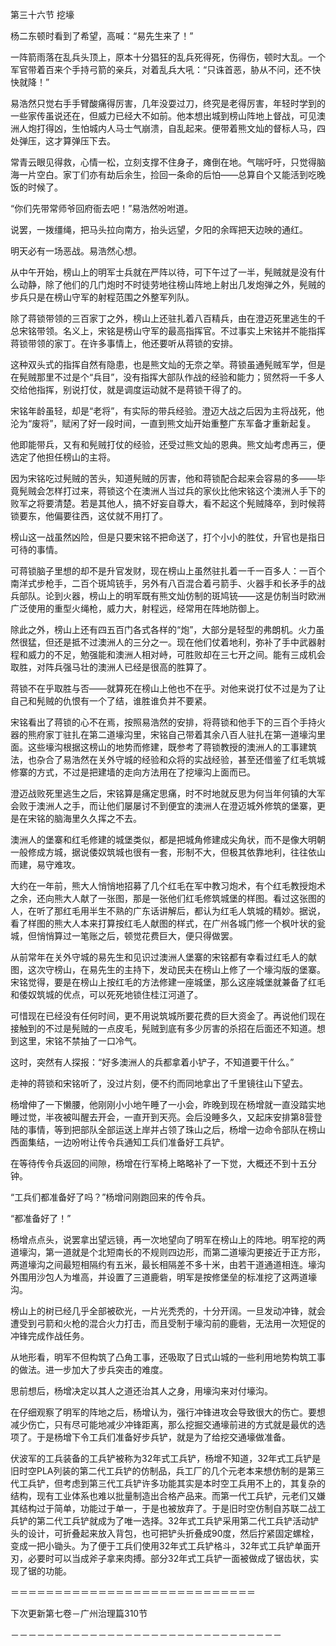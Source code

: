 

第三十六节 挖壕

杨二东顿时看到了希望，高喊：“易先生来了！”

一阵箭雨落在乱兵头顶上，原本十分猖狂的乱兵死得死，伤得伤，顿时大乱。一个军官带着百来个手持弓箭的亲兵，对着乱兵大吼：“只诛首恶，胁从不问，还不快快就降！”

易浩然只觉右手手臂酸痛得厉害，几年没耍过刀，终究是老得厉害，年轻时学到的一些家传虽说还在，但威力已经大不如前。他本想出城到榜山阵地上督战，可见澳洲人炮打得凶，生怕城内人马士气崩溃，自乱起来。便带着熊文灿的督标人马，四处弹压，这才算弹压下去。

常青云眼见得救，心情一松，立刻支撑不住身子，瘫倒在地。气喘吁吁，只觉得脑海一片空白。家丁们亦有劫后余生，捡回一条命的后怕――总算自个又能活到吃晚饭的时候了。

“你们先带常师爷回府衙去吧！”易浩然吩咐道。

说罢，一拨缰绳，把马头拉向南方，抬头远望，夕阳的余晖把天边映的通红。

明天必有一场恶战。易浩然心想。

从中午开始，榜山上的明军士兵就在严阵以待，可下午过了一半，髡贼就是没有什么动静，除了他们的几门炮时不时徒劳地往榜山阵地上射出几发炮弹之外，髡贼的步兵只是在榜山守军的射程范围之外整军列队。

除了蒋锁带领的三百家丁之外，榜山上还驻扎着八百精兵，由在澄迈死里逃生的千总宋铭带领。名义上，宋铭是榜山守军的最高指挥官。不过事实上宋铭并不能指挥蒋锁带领的家丁。在许多事情上，他还要听从蒋锁的安排。

这种双头式的指挥自然有隐患，也是熊文灿的无奈之举。蒋锁虽通髡贼军学，但是在髡贼那里不过是个“兵目”，没有指挥大部队作战的经验和能力；贸然将一千多人交给他指挥，别说打仗，就是调度运动就不是蒋锁干得了的。

宋铭年龄虽轻，却是“老将”，有实际的带兵经验。澄迈大战之后因为主将战死，他沦为“废将”，赋闲了好一段时间，一直到熊文灿开始重整广东军备才重新起复。

他即能带兵，又有和髡贼打仗的经验，还受过熊文灿的恩典。熊文灿考虑再三，便选定了他担任榜山的主将。

因为宋铭吃过髡贼的苦头，知道髡贼的厉害，他和蒋锁配合起来会容易的多――毕竟髡贼会怎样打过来，蒋锁这个在澳洲人当过兵的家伙比他宋铭这个澳洲人手下的败军之将要清楚。若是其他人，搞不好妄自尊大，看不起这个髡贼降卒，到时候蒋锁要东，他偏要往西，这仗就不用打了。

榜山这一战虽然凶险，但是只要宋铭不把命送了，打个小小的胜仗，升官也是指日可待的事情。

可蒋锁脑子里想的却不是升官发财，现在榜山上虽然驻扎着一千一百多人：一百个南洋式步枪手，二百个斑鸠铳手，另外有八百混合着弓箭手、火器手和长矛手的战兵部队。论到火器，榜山上的明军既有熊文灿仿制的斑鸠铳――这是仿制当时欧洲广泛使用的重型火绳枪，威力大，射程远，经常用在阵地防御上。

除此之外，榜山上还有四五百门各式各样的“炮”，大部分是轻型的弗朗机。火力虽然很猛，但还是抵不过澳洲人的三分之一。现在他们仗着地利，弥补了手中武器射程和威力的不足，勉强能和澳洲人相对峙，可胜败却在三七开之间。能有三成机会取胜，对阵兵强马壮的澳洲人已经是很高的胜算了。

蒋锁不在乎取胜与否――就算死在榜山上他也不在乎。对他来说打仗不过是为了让自己和髡贼的仇恨有一个了结，谁胜谁负并不要紧。

宋铭看出了蒋锁的心不在焉，按照易浩然的安排，将蒋锁和他手下的三百个手持火器的熊府家丁驻扎在第二道壕沟里，宋铭自己带着其余八百人驻扎在第一道壕沟里面。这些壕沟根据这榜山的地势而修建，既参考了蒋锁教授的澳洲人的工事建筑法，也杂合了易浩然在关外守城的经验和众将的实战经验，甚至还借鉴了红毛筑城修寨的方式，不过是把建墙的走向方法用在了挖壕沟上面而已。

澄迈战败死里逃生之后，宋铭算是痛定思痛，时不时地就反思为何当年何镇的大军会败于澳洲人之手，而让他们屡屡讨不到便宜的澳洲人在澄迈城外修筑的堡寨，更是在宋铭的脑海里久久挥之不去。

澳洲人的堡寨和红毛修建的城堡类似，都是把城角修建成尖角状，而不是像大明朝一般修成方城，据说倭奴筑城也很有一套，形制不大，但极其依靠地利，往往依山而建，易守难攻。

大约在一年前，熊大人悄悄地招募了几个红毛在军中教习炮术，有个红毛教授炮术之余，还向熊大人献了一张图，那是一张他们红毛修筑城堡的样图。看过这张图的人，在听了那红毛用半生不熟的广东话讲解后，都认为红毛人筑城的精妙。据说，看了样图的熊大人本来打算按红毛人献图的样式，在广州各城门修一个枫叶状的瓮城，但悄悄算过一笔账之后，顿觉花费巨大，便只得做罢。

从前常年在关外守城的易先生和见识过澳洲人堡寨的宋铭都有幸看过红毛人的献图，这次守榜山，在易先生的主持下，发动民夫在榜山上修了一个壕沟版的堡寨。宋铭觉得，要是在榜山上按红毛的方法修建一座城堡，那么这座城堡就兼备了红毛和倭奴筑城的优点，可以死死地锁住桂江河道了。

可惜现在已经没有任何时间，更不用说筑城所要花费的巨大资金了。再说他们现在接触到的不过是髡贼的一点皮毛，髡贼到底有多少厉害的杀招在后面还不知道。想到这里，宋铭不禁抽了一口冷气。

这时，突然有人探报：“好多澳洲人的兵都拿着小铲子，不知道要干什么。”

走神的蒋锁和宋铭听了，没过片刻，便不约而同地拿出了千里镜往山下望去。

杨增伸了一下懒腰，他刚刚小小地午睡了一小会，昨晚到现在杨增就一直没踏实地睡过觉，半夜被叫醒去开会，一直开到天亮。会后没睡多久，又起床安排第8营登陆的事情，等到把部队全部运送上岸并占领了珠山之后，杨增一边命令部队在榜山西面集结，一边吩咐让传令兵通知工兵们准备好工兵铲。

在等待传令兵返回的间隙，杨增在行军椅上略略补了一下觉，大概还不到十五分钟。

“工兵们都准备好了吗？”杨增问刚跑回来的传令兵。

“都准备好了！”

杨增点点头，说罢拿出望远镜，再一次地望向了明军在榜山上的阵地。明军挖的两道壕沟，第一道就是个北短南长的不规则四边形，而第二道壕沟更接近于正方形，两道壕沟之间最短相隔约有五米，最长相隔差不多十米，由若干道通道相连。壕沟外围用沙包人为堆高，并设置了三道鹿砦，明军是按修堡垒的标准挖了这两道壕沟。

榜山上的树已经几乎全部被砍光，一片光秃秃的，十分开阔。一旦发动冲锋，就会遭受到弓箭和火枪的混合火力打击，而且受制于壕沟前的鹿砦，无法用一次短促的冲锋完成作战任务。

从地形看，明军不但构筑了凸角工事，还吸取了日式山城的一些利用地势构筑工事的做法。进一步加大了步兵突击的难度。

思前想后，杨增决定以其人之道还治其人之身，用壕沟来对付壕沟。

在仔细观察了明军的阵地之后，杨增认为，强行冲锋进攻会导致很大的伤亡。要想减少伤亡，只有尽可能地减少冲锋距离，那么挖掘交通壕前进的方式就是最优的选项了。于是杨增下令工兵们准备好步兵铲，就是为了给挖交通壕做准备。

伏波军的工兵装备的工兵铲被称为32年式工兵铲，杨增不知道，32年式工兵铲是旧时空PLA列装的第二代工兵铲的仿制品，兵工厂的几个元老本来想仿制的是第三代工兵铲，但考虑到第三代工兵铲许多功能其实是本时空工兵用不上的，其复杂的结构，现有工业体系也难以批量制造出合格产品来。而第一代工兵铲，元老们又嫌其结构过于简单，功能过于单一，于是也被放弃了。于是旧时空仿制自苏联二战工兵铲的第二代工兵铲就成为了唯一选择。32年式工兵铲采用第二代工兵铲活动铲头的设计，可折叠起来放入背包，也可把铲头折叠成90度，然后拧紧固定螺栓，变成一把小锄头。为了便于工兵们使用32年式工兵铲格斗，32年式工兵铲单面开刃，必要时可以当成斧子拿来肉搏。部分32年式工兵铲一面被做成了锯齿状，实现了锯的功能。

＝＝＝＝＝＝＝＝＝＝＝＝＝＝＝＝＝＝＝＝＝＝＝＝＝＝＝＝

下次更新第七卷－广州治理篇310节

－－－－－－－－－－－－－－－－－－－－－－－－－－－－－－－


